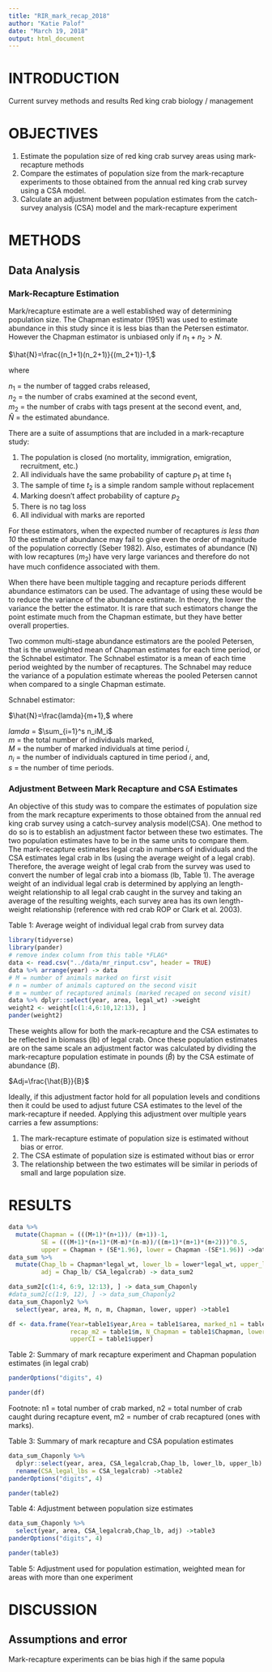 ```yaml
---
title: "RIR_mark_recap_2018"
author: "Katie Palof"
date: "March 19, 2018"
output: html_document
---
```


# INTRODUCTION

Current survey methods and results
Red king crab biology / management 


# OBJECTIVES
1) Estimate the population size of red king crab survey areas using mark-recapture methods
2) Compare the estimates of population size from the mark-recapture experiments to those obtained from the annual red king crab survey using a CSA model.
3) Calculate an adjustment between population estimates from the catch-survey analysis (CSA) model and the mark-recapture experiment

# METHODS

## Data Analysis

### Mark-Recapture Estimation
Mark/recapture estimate are a well established way of determining population size. The Chapman estimator (1951) was used to estimate abundance in this study since it is less bias than the Petersen estimator.  However the Chapman estimator is unbiased only if $n_1+n_2>N$.

$\hat{N}=\frac{(n_1+1)(n_2+1)}{(m_2+1)}-1,$

where

$n_1$ = the number of tagged crabs released,  
$n_2$ = the number of crabs examined at the second event,  
$m_2$ = the number of crabs with tags present at the second event, and,  
$\hat{N}$ = the estimated abundance.

There are a suite of assumptions that are included in a mark-recapture study:

1.  The population is closed (no mortality, immigration, emigration, recruitment, etc.)
2.  All individuals have the same probability of capture $p_1$ at time $t_1$
3.  The sample of time $t_2$ is a simple random sample without replacement
4.  Marking doesn’t affect probability of capture $p_2$
5.  There is no tag loss
6.  All individual with marks are reported


For these estimators, when the expected number of recaptures *is less than 10* the estimate of abundance may fail to give even the order of magnitude of the population correctly (Seber 1982).  Also, estimates of abundance (N) with low recaptures ($m_2$) have very large variances and therefore do not have much confidence associated with them.

When there have been multiple tagging and recapture periods different abundance estimators can be used. The advantage of using these would be to reduce the variance of the abundance estimate. In theory, the lower the variance the better the estimator. It is rare that such estimators change the point estimate much from the Chapman estimate, but they have better overall properties. 

Two common multi-stage abundance estimators are the pooled Petersen, that is the unweighted mean of Chapman estimates for each time period, or the Schnabel estimator. The Schnabel estimator is a mean of each time period weighted by the number of recaptures. The Schnabel may reduce the variance of a population estimate whereas the pooled Petersen cannot when compared to a single Chapman estimate. 

Schnabel estimator:


$\hat{N}=\frac{lamda}{m+1},$
where

$lamda$ = $\sum_{i=1}^s n_iM_i$  
$m$ = the total number of individuals marked,  
$M$ = the number of marked individuals at time period *i*,   
$n_i$ = the number of individuals captured in time period *i*, and,   
$s$ = the number of time periods.

### Adjustment Between Mark Recapture and CSA Estimates
An objective of this study was to compare the estimates of population size from the mark recapture experiments to those obtained from the annual red king crab survey using a catch-survey analysis model(CSA). One method to do so is to establish an adjustment factor between these two estimates. The two population estimates have to be in the same units to compare them.  The mark-recapture estimates legal crab in numbers of individuals and the CSA estimates legal crab in lbs (using the average weight of a legal crab). Therefore, the average weight of legal crab from the survey was used to convert the number of legal crab into a biomass (lb, Table 1).  The average weight of an individual legal crab is determined by applying an length-weight relationship to all legal crab caught in the survey and taking an average of the resulting weights, each survey area has its own length-weight relationship (reference with red crab ROP or Clark et al. 2003).  


Table 1: Average weight of individual legal crab from survey data

```r
library(tidyverse)
library(pander)
# remove index column from this table *FLAG*
data <- read.csv("../data/mr_rinput.csv", header = TRUE)  
data %>% arrange(year) -> data
# M = number of animals marked on first visit
# n = number of animals captured on the second visit
# m = number of recaptured animals (marked recaped on second visit)
data %>% dplyr::select(year, area, legal_wt) ->weight
weight2 <- weight[c(1:4,6:10,12:13), ]
pander(weight2)
```

These weights allow for both the mark-recapture and the CSA estimates to be reflected in biomass (lb) of legal crab.  Once these population estimates are on the same scale an adjustment factor was calculated by dividing the mark-recapture population estimate in pounds ($\hat{B}$) by the CSA estimate of abundance ($B$). 

$Adj=\frac{\hat{B}}{B}$

Ideally, if this adjustment factor hold for all population levels and conditions then it could be used to adjust future CSA estimates to the level of the mark-recapture if needed.  Applying this adjustment over multiple years carries a few assumptions: 

1. The mark-recapture estimate of population size is estimated without bias or error.
2. The CSA estimate of population size is estimated without bias or error
3. The relationship between the two estimates will be similar in periods of small and large population size. 



# RESULTS
```r
data %>% 
  mutate(Chapman = (((M+1)*(n+1))/ (m+1))-1, 
         SE = (((M+1)*(n+1)*(M-m)*(n-m))/((m+1)*(m+1)*(m+2)))^0.5, 
         upper = Chapman + (SE*1.96), lower = Chapman -(SE*1.96)) ->data_sum
data_sum %>% 
  mutate(Chap_lb = Chapman*legal_wt, lower_lb = lower*legal_wt, upper_lb = upper*legal_wt, 
         adj = Chap_lb/ CSA_legalcrab) -> data_sum2

data_sum2[c(1:4, 6:9, 12:13), ] -> data_sum_Chaponly
#data_sum2[c(1:9, 12), ] -> data_sum_Chaponly2
data_sum_Chaponly2 %>% 
  select(year, area, M, n, m, Chapman, lower, upper) ->table1

df <- data.frame(Year=table1$year,Area = table1$area, marked_n1 = table1$M, n2 = table1$n, 
                 recap_m2 = table1$m, N_Chapman = table1$Chapman, lowerCI = table1$lower, 
                 upperCI = table1$upper)
```

Table 2: Summary of mark recapture experiment and Chapman population estimates (in legal crab)
```r
panderOptions("digits", 4)

pander(df)
```
Footnote: n1 = total number of crab marked, n2 = total number of crab caught during recapture event, m2 = number of crab recaptured (ones with marks). 



Table 3: Summary of mark recapture and CSA population estimates
```r
data_sum_Chaponly %>% 
  dplyr::select(year, area, CSA_legalcrab,Chap_lb, lower_lb, upper_lb) %>% 
  rename(CSA_legal_lbs = CSA_legalcrab) ->table2
panderOptions("digits", 4)

pander(table2)
```

Table 4: Adjustment between population size estimates
```r
data_sum_Chaponly %>% 
  select(year, area, CSA_legalcrab,Chap_lb, adj) ->table3
panderOptions("digits", 4)

pander(table3)
```

Table 5: Adjustment used for population estimation, weighted mean for areas with more than one experiment



# DISCUSSION

## Assumptions and error
Mark-recapture experiments can be bias high if the same popula


